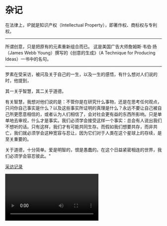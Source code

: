# 杂记

在法律上，IP就是知识产权（Intellectual Property），即著作权、商标权与专利权。

---

所谓创意，只是把原有的元素重新组合而已。
这是美国广告大师詹姆斯·韦伯·扬（James Webb Young）撰写的《创意的生成》（A Technique for Producing Ideas）一书中的名句。

---

罗素在受采访，被问及关于自己的一生，以及一生的感悟，有什么想对人们说的时，他提到，

其一关乎智慧，其二关乎道德。

有关智慧，我想对他们说的是：不管你是在研究什么事物，还是在思考任何观点，只问你自己事实是什么？以及这些事实所证明的真理是什么？永远不要让自己被自己所更愿意相信的，或者认为人们相信了，会对社会更有益的东西所影响。只是单单地去审视，什么才是事实。我们必须学会接受这样一个事实：总会有人说出我们不想听的话。只有这样，我们才有可能共同生存。而假如我们想要共存，而非共亡，我们就必须学会这种宽容与忍让，因为它们对于人类在这个星球上的存续，是至关重要的。

关于道德，十分简单。爱是明智的，恨是愚蠢的。在这个日益紧密相连的世界，我们必须学会容忍彼此。"

[采访记录](https://new.qq.com/omn/20180118/20180118A0CA4U.html)

<Video iframe src="https://v.qq.com/txp/iframe/player.html?vid=s1331c41f8f" />
